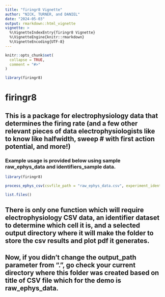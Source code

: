```yaml
---
title: "firingr8 Vignette"
author: "NICK, TURNER, and DANIEL"
date: "2024-05-03"
output: rmarkdown::html_vignette
vignette: >
  %\VignetteIndexEntry{firingr8 Vignette}
  %\VignetteEngine{knitr::rmarkdown}
  %\VignetteEncoding{UTF-8}
---
```


```r
knitr::opts_chunk$set(
  collapse = TRUE,
  comment = "#>"
)
```

```r
library(firingr8)
```
# firingr8

## This is a package for electrophysiology data that determines the firing rate (and a few other relevant pieces of data electrophysiologists like to know like halfwidth, sweep # with first action potential, and more!)

### Example usage is provided below using sample raw_ephys_data and identifiers_sample data.
```r
library(firingr8)

process_ephys_csv(csvfile_path = "raw_ephys_data.csv", experiment_identifier_path = "identifiers_sample.csv", output_path = ".")

list.files()
```

## There is only one function which will require electrophysiology CSV data, an identifier dataset to determine which cell it is, and a selected output directory where it will make the folder to store the csv results and plot pdf it generates.

## Now, if you didn't change the output_path parameter from ".", go check your current directory where this folder was created based on title of CSV file which for the demo is raw_ephys_data.